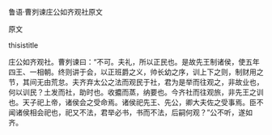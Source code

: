 


鲁语·曹刿谏庄公如齐观社原文

原文

thisistitle

庄公如齐观社。曹刿谏曰：“不可。夫礼，所以正民也。是故先王制诸侯，使五年四王、一相朝。终则讲于会，以正班爵之义，帅长幼之序，训上下之则，制财用之节，其间无由荒怠。夫齐弃太公之法而观民于社，君为是举而往观之，非故业也，何以训民？土发而社，助时也。收攟而蒸，纳要也。今齐社而往观旅，非先王之训也。天子祀上帝，诸侯会之受命焉。诸侯祀先王、先公，卿大夫佐之受事焉。臣不闻诸侯相会祀也，祀又不法，君举必书，书而不法，后嗣何观？”公不听，遂如齐。

